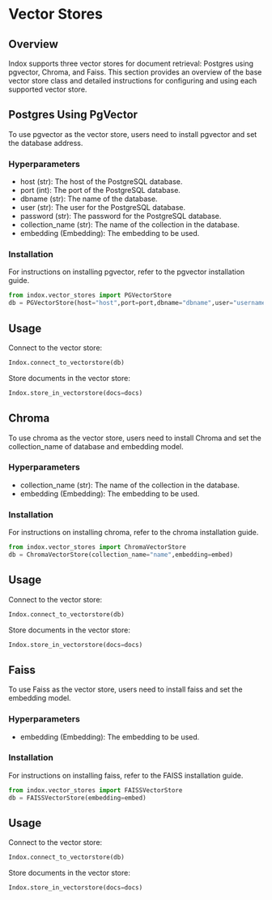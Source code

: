 # Vector Stores


## Overview

Indox supports three vector stores for document retrieval: Postgres
using pgvector, Chroma, and Faiss. This section provides an overview of
the base vector store class and detailed instructions for configuring
and using each supported vector store.



## Postgres Using PgVector

To use pgvector as the vector store, users need to install pgvector and
set the database address.

### Hyperparameters
- host (str): The host of the PostgreSQL database.
- port (int): The port of the PostgreSQL database.
- dbname (str): The name of the database.
- user (str): The user for the PostgreSQL database.
- password (str): The password for the PostgreSQL database.
- collection_name (str): The name of the collection in the database.
- embedding (Embedding): The embedding to be used.

### Installation

For instructions on installing pgvector, refer to the pgvector
installation guide.

``` python
from indox.vector_stores import PGVectorStore
db = PGVectorStore(host="host",port=port,dbname="dbname",user="username",password="password",collection_name="sample",embedding=embed)
```

## Usage

Connect to the vector store:

``` python
Indox.connect_to_vectorstore(db)
```

Store documents in the vector store:

``` python
Indox.store_in_vectorstore(docs=docs)
```


## Chroma

To use chroma as the vector store, users need to install Chroma and
set the collection_name of database and embedding model.

### Hyperparameters
- collection_name (str): The name of the collection in the database.
- embedding (Embedding): The embedding to be used.

### Installation

For instructions on installing chroma, refer to the chroma
installation guide.

``` python
from indox.vector_stores import ChromaVectorStore
db = ChromaVectorStore(collection_name="name",embedding=embed)
```

## Usage

Connect to the vector store:

``` python
Indox.connect_to_vectorstore(db)
```

Store documents in the vector store:

``` python
Indox.store_in_vectorstore(docs=docs)
```


## Faiss

To use Faiss as the vector store, users need to install faiss and
set the embedding model.

### Hyperparameters
- embedding (Embedding): The embedding to be used.

### Installation

For instructions on installing faiss, refer to the FAISS
installation guide.

``` python
from indox.vector_stores import FAISSVectorStore
db = FAISSVectorStore(embedding=embed)
```

## Usage

Connect to the vector store:

``` python
Indox.connect_to_vectorstore(db)
```

Store documents in the vector store:

``` python
Indox.store_in_vectorstore(docs=docs)
```
